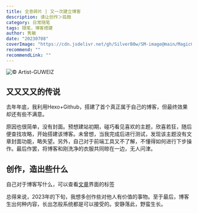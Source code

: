 ```yaml
---
title: 全息碎片 | 又一次建立博客
description: 请让创作＞捣鼓
category: 日常随笔
tags: 随笔，博客搭建
author: 隽敏
date: "20230708"
coverImage: "https://cdn.jsdelivr.net/gh/SilverB0w/SM-image@main/MagicGirl-2.jpg"
recommend: ""
recommendLink: ""
---
```


![© Artist-GUWEIZ](https://cdn.jsdelivr.net/gh/SilverB0w/SM-image@main/MagicGirl-2.jpg)

## 又又又又的传说
去年年底，我利用Hexo+Github，搭建了首个真正属于自己的博客，但最终效果却还有些不满意。

原因也很简单，没有封面。预想建站初期，碰巧看见喜欢的主题，欣喜若狂，随后便查找攻略，开始搭建该博客。未曾想，当我完成后进行测试，发现该主题没有文章封面功能，略失望。另外，自己对于前端工具又不了解，不懂得如何进行下步操作。最后作罢，将博客和刚洗净的衣服共同晾在一边，无人问津。

## 创作，造出些什么
自己对于博客写什么，可以查看[文章](https://www.silver-moon.cc/blog)界面的标签

总得来说，2023年的下旬，我想多创作些对他人有价值的事物。至于最后，博客生出何种内容，长出怎般系统都是可以接受的。安静落此，野蛮生长。
